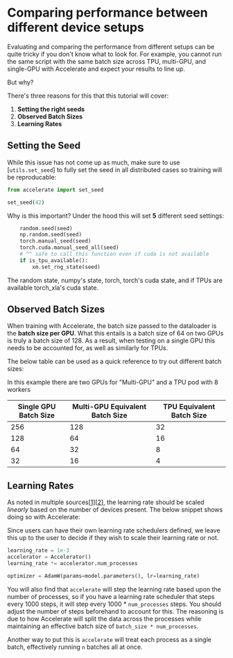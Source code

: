 <!--Copyright 2022 The HuggingFace Team. All rights reserved.

Licensed under the Apache License, Version 2.0 (the "License"); you may not use this file except in compliance with
the License. You may obtain a copy of the License at

http://www.apache.org/licenses/LICENSE-2.0

Unless required by applicable law or agreed to in writing, software distributed under the License is distributed on
an "AS IS" BASIS, WITHOUT WARRANTIES OR CONDITIONS OF ANY KIND, either express or implied. See the License for the
specific language governing permissions and limitations under the License.
-->

# Comparing performance between different device setups

Evaluating and comparing the performance from different setups can be quite tricky if you don't know what to look for.
For example, you cannot run the same script with the same batch size across TPU, multi-GPU, and single-GPU with Accelerate 
and expect your results to line up. 

But why?

There's three reasons for this that this tutorial will cover: 

1. **Setting the right seeds**
2. **Observed Batch Sizes**
3. **Learning Rates**

## Setting the Seed 

While this issue has not come up as much, make sure to use [`utils.set_seed`] to fully set the seed in all distributed cases so training will be reproducable:

```python
from accelerate import set_seed

set_seed(42)
```

Why is this important? Under the hood this will set **5** different seed settings:

```python
    random.seed(seed)
    np.random.seed(seed)
    torch.manual_seed(seed)
    torch.cuda.manual_seed_all(seed)
    # ^^ safe to call this function even if cuda is not available
    if is_tpu_available():
        xm.set_rng_state(seed)
```

The random state, numpy's state, torch, torch's cuda state, and if TPUs are available torch_xla's cuda state.

## Observed Batch Sizes 

When training with Accelerate, the batch size passed to the dataloader is the **batch size per GPU**. What this entails is 
a batch size of 64 on two GPUs is truly a batch size of 128. As a result, when testing on a single GPU this needs to be accounted for,
as well as similarly for TPUs. 

The below table can be used as a quick reference to try out different batch sizes:

<Tip>

In this example there are two GPUs for "Multi-GPU" and a TPU pod with 8 workers

</Tip>

| Single GPU Batch Size | Multi-GPU Equivalent Batch Size | TPU Equivalent Batch Size |
|-----------------------|---------------------------------|---------------------------|
| 256                   | 128                             | 32                        |
| 128                   | 64                              | 16                        |
| 64                    | 32                              | 8                         |
| 32                    | 16                              | 4                         |

## Learning Rates 

As noted in multiple sources[[1](https://aws.amazon.com/blogs/machine-learning/scalable-multi-node-deep-learning-training-using-gpus-in-the-aws-cloud/)][[2](https://docs.nvidia.com/clara/tlt-mi_archive/clara-train-sdk-v2.0/nvmidl/appendix/training_with_multiple_gpus.html)], the learning rate should be scaled *linearly* based on the number of devices present. The below 
snippet shows doing so with Accelerate:

<Tip>

Since users can have their own learning rate schedulers defined, we leave this up to the user to decide if they wish to scale their 
learning rate or not.
 
</Tip>

```python
learning_rate = 1e-3
accelerator = Accelerator()
learning_rate *= accelerator.num_processes

optimizer = AdamW(params=model.parameters(), lr=learning_rate)
```

You will also find that `accelerate` will step the learning rate based upon the number of processes, so if you have a learning rate scheduler
that steps every 1000 steps, it will step every 1000 * `num_processes` steps. You should adjust the number of steps
beforehand to account for this. The reasoning is due to how Accelerate will split the data across the processes while maintaining an effective batch size of 
`batch_size * num_processes`. 

Another way to put this is `accelerate` will treat each process as a single batch, effectively running `n` batches all at once.